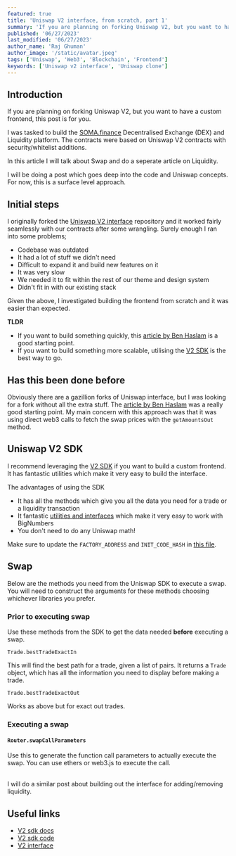 ```yaml
---
featured: true
title: 'Uniswap V2 interface, from scratch, part 1'
summary: 'If you are planning on forking Uniswap V2, but you want to have a custom frontend, this post is for you.'
published: '06/27/2023'
last_modified: '06/27/2023'
author_name: 'Raj Ghuman'
author_image: '/static/avatar.jpeg'
tags: ['Uniswap', 'Web3', 'Blockchain', 'Frontend']
keywords: ['Uniswap v2 interface', 'Uniswap clone']
---
```


## Introduction

If you are planning on forking Uniswap V2, but you want to have a custom frontend, this post is for you.

I was tasked to build the [SOMA.finance](https://www.soma.finance/) Decentralised Exchange (DEX) and Liquidity platform.
The contracts were based on Uniswap V2 contracts with security/whitelist additions.

In this article I will talk about Swap and do a seperate article on Liquidity.

I will be doing a post which goes deep into the code and Uniswap concepts. For now, this is a surface level approach.

## Initial steps

I originally forked the [Uniswap V2 interface](https://github.com/Uniswap/interface/releases/tag/v2.6.5) repository and it worked fairly seamlessly with our contracts after some wrangling. Surely enough I ran into
some problems;

- Codebase was outdated
- It had a lot of stuff we didn't need
- Difficult to expand it and build new features on it
- It was very slow
- We needed it to fit within the rest of our theme and design system
- Didn't fit in with our existing stack

Given the above, I investigated building the frontend from scratch and it was easier than expected.

**TLDR**

- If you want to build something quickly, this [article
  by Ben Haslam](https://medium.com/clearmatics/how-i-made-a-uniswap-interface-from-scratch-b51e1027ca87) is a good starting point.
- If you want to build something more scalable, utilising the [V2 SDK](https://github.com/Uniswap/v2-sdk) is the best way to go.

## Has this been done before

Obviously there are a gazillion forks of Uniswap interface, but I was looking for a fork without all the extra stuff. The [article
by Ben Haslam](https://medium.com/clearmatics/how-i-made-a-uniswap-interface-from-scratch-b51e1027ca87) was a really good starting point. My main concern with this approach was that it
was using direct web3 calls to fetch the swap prices with the `getAmountsOut` method.

## Uniswap V2 SDK

I recommend leveraging the [V2 SDK](https://github.com/Uniswap/v2-sdk) if you want to build a custom frontend.
It has fantastic utilities which make it very easy to build the interface.

The advantages of using the SDK

- It has all the methods which give you all the data you need for a trade or a liquidity transaction
- It fantastic [utilities and interfaces](https://docs.uniswap.org/sdk/v2/reference/fractions) which make it very easy to work with BigNumbers
- You don't need to do any Uniswap math!

Make sure to update the `FACTORY_ADDRESS` and `INIT_CODE_HASH` in [this file](https://github.com/Uniswap/v2-sdk/blob/main/src/constants.ts).

## Swap

Below are the methods you need from the Uniswap SDK to execute a swap.
You will need to construct the arguments for these methods choosing whichever libraries you prefer.

### Prior to executing swap

Use these methods from the SDK to get the data needed **before** executing a swap.

`Trade.bestTradeExactIn`

This will find the best path for a trade, given a list of pairs. It returns a `Trade` object,
which has all the information you need to display before making a trade.

`Trade.bestTradeExactOut`

Works as above but for exact out trades.

### Executing a swap

#### `Router.swapCallParameters`

Use this to generate the function call parameters to actually execute the swap.
You can use ethers or web3.js to execute the call.

<br />I will do a similar post about building out the interface for adding/removing liquidity.

## Useful links

- [V2 sdk docs](https://docs.uniswap.org/contracts/v2/overview)
- [V2 sdk code](https://github.com/Uniswap/v2-sdk/tree/main)
- [V2 interface](https://github.com/Uniswap/interface/releases/tag/v2.6.5)
